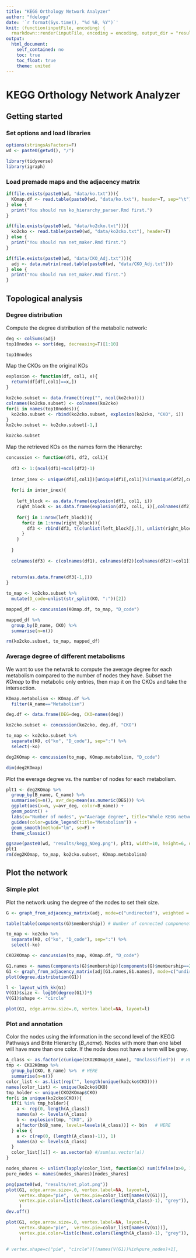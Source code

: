 ```yaml
---
title: "KEGG Orthology Network Analyzer"
author: "fdelogu"
date: '`r format(Sys.time(), "%d %B, %Y")`'
knit: (function(inputFile, encoding) {
  rmarkdown::render(inputFile, encoding = encoding, output_dir = "results") })
output:
  html_document:
    self_contained: no
    toc: true
    toc_float: true
    theme: united
---
```


# KEGG Orthology Network Analyzer

## Getting started

### Set options and load libraries

```r

options(stringsAsFactors=F)
wd <- paste0(getwd(), "/")

library(tidyverse)
library(igraph)

```

### Load premade maps and the adjacency matrix

```r

if(file.exists(paste0(wd, "data/ko.txt"))){
  KOmap.df <- read.table(paste0(wd, "data/ko.txt"), header=T, sep="\t")
} else {
  print("You should run ko_hierarchy_parser.Rmd first.")
}

if(file.exists(paste0(wd, "data/ko2cko.txt"))){
  ko2cko <- read.table(paste0(wd, "data/ko2cko.txt"), header=T)
} else {
  print("You should run net_maker.Rmd first.")
}

if(file.exists(paste0(wd, "data/CKO_Adj.txt"))){
  adj <- data.matrix(read.table(paste0(wd, "data/CKO_Adj.txt")))
} else {
  print("You should run net_maker.Rmd first.")
}

```

## Topological analysis

### Degree distribution

Compute the degree distribution of the metabolic network:

```r

deg <- colSums(adj)
top10nodes <- sort(deg, decreasing=T)[1:10]

top10nodes

```

Map the CKOs on the original KOs

```r

explosion <- function(df, col1, x){
  return(df[df[,col1]==x,])
}

ko2cko.subset <- data.frame(t(rep("", ncol(ko2cko))))
colnames(ko2cko.subset) <- colnames(ko2cko)
for(i in names(top10nodes)){
  ko2cko.subset <- rbind(ko2cko.subset, explosion(ko2cko, "CKO", i))
}
ko2cko.subset <- ko2cko.subset[-1,]

ko2cko.subset

```

Map the retrieved KOs on the names form the Hierarchy:

```r

concussion <- function(df1, df2, col1){
  
  df3 <- 1:(ncol(df1)+ncol(df2)-1)
  
  inter_inex <- unique(df1[,col1])[unique(df1[,col1])%in%unique(df2[,col1])]
  
  for(i in inter_inex){
    
    left_block <- as.data.frame(explosion(df1, col1, i))
    right_block <- as.data.frame(explosion(df2, col1, i)[,colnames(df2)[colnames(df2)!=col1]])
    
    for(j in 1:nrow(left_block)){
      for(z in 1:nrow(right_block)){
        df3 <- rbind(df3, t(c(unlist(left_block[j,]), unlist(right_block[z,]))))
      }
    }
    
  }
  
  colnames(df3) <- c(colnames(df1), colnames(df2)[colnames(df2)!=col1])
  
  
  return(as.data.frame(df3[-1,]))
}

to_map <- ko2cko.subset %>%
  mutate(D_code=unlist(str_split(KO, ":"))[2])

mapped_df <- concussion(KOmap.df, to_map, "D_code")

mapped_df %>%
  group_by(D_name, CKO) %>%
  summarise(n=n())

rm(ko2cko.subset, to_map, mapped_df)
```

### Average degree of different metabolisms

We want to use the netwrok to compute the average degree for each metabolism compared to the number of nodes they have. Subset the *KOmap* to the metabolic only entries, then map it on the CKOs and take the intersection.

```r

KOmap.metabolism <- KOmap.df %>%
  filter(A_name=="Metabolism")

deg.df <- data.frame(DEG=deg, CKO=names(deg))

ko2cko.subset <- concussion(ko2cko, deg.df, "CKO")

to_map <- ko2cko.subset %>%
  separate(KO, c("ko", "D_code"), sep=":") %>%
  select(-ko)

deg2KOmap <- concussion(to_map, KOmap.metabolism, "D_code")

dim(deg2KOmap)

```

Plot the everage degree vs. the number of nodes for each metabolism.

```r

plt1 <- deg2KOmap %>%
  group_by(B_name, C_name) %>%
  summarise(n=n(), avr_deg=mean(as.numeric(DEG))) %>%
  ggplot(aes(x=n, y=avr_deg, color=B_name)) +
  geom_point() +
  labs(x="Number of nodes", y="Average degree", title="Whole KEGG network") +
  guides(color=guide_legend(title="Metabolism")) +
  geom_smooth(method="lm", se=F) +
  theme_classic()

ggsave(paste0(wd, "results/kegg_NDeg.png"), plt1, width=10, height=6, dpi=300)
plt1
rm(deg2KOmap, to_map, ko2cko.subset, KOmap.metabolism)

```

## Plot the network

### Simple plot

Plot the network using the degree of the nodes to set their size.

```r

G <- graph_from_adjacency_matrix(adj, mode=c("undirected"), weighted = NULL, diag = TRUE)

table(table(components(G)$membership)) # Number of connected componenets per number of nodes in it

to_map <- ko2cko %>%
  separate(KO, c("ko", "D_code"), sep=":") %>%
  select(-ko)

CKO2KOmap <- concussion(to_map, KOmap.df, "D_code")

G1.names <- names(components(G)$membership)[components(G)$membership==2] # Isolate the largest component
G1 <- graph_from_adjacency_matrix(adj[G1.names,G1.names], mode=c("undirected"), weighted = NULL, diag = TRUE)
plot(degree.distribution(G1))

l <- layout_with_kk(G1)
V(G1)$size <- log10(degree(G1))*5
V(G1)$shape <- "circle"

plot(G1, edge.arrow.size=.0, vertex.label=NA, layout=l)

```

### Plot and annotation

Color the nodes using the information in the second level of the KEGG Pathways and Brite Hierarchy (*B_name*). Nodes with more than one label will have more than one color. If the node does not have a term will be grey.

```r

A_class <- as.factor(c(unique(CKO2KOmap$B_name), "Unclassified"))  # HERE
tmp <- CKO2KOmap %>%
  group_by(CKO, B_name) %>%  # HERE
  summarise(n=n())
color_list <- as.list(rep("", length(unique(ko2cko$CKO))))
names(color_list) <- unique(ko2cko$CKO)
tmp_holder <- unique(CKO2KOmap$CKO)
for(i in unique(ko2cko$CKO)){
  if(i %in% tmp_holder){
    a <- rep(0, length(A_class))
    names(a) <- levels(A_class)
    b <- explosion(tmp, "CKO", i)
    a[factor(b$B_name, levels=levels(A_class))] <- b$n   # HERE
  } else {
    a <- c(rep(0, (length(A_class)-1)), 1)
    names(a) <- levels(A_class)
  }
  color_list[[i]] <- as.vector(a) #/sum(as.vector(a))
}

nodes_shares <- unlist(lapply(color_list, function(x) sum(ifelse(x>0, 1, 0))==1))
pure_nodes <- names(nodes_shares)[nodes_shares]

png(paste0(wd, "results/net_plot.png"))
plot(G1, edge.arrow.size=.0, vertex.label=NA, layout=l,
     vertex.shape="pie",  vertex.pie=color_list[names(V(G1))],
     vertex.pie.color=list(c(heat.colors(length(A_class)-1), "grey")),
     )
dev.off()

plot(G1, edge.arrow.size=.0, vertex.label=NA, layout=l,
     vertex.shape="pie",  vertex.pie=color_list[names(V(G1))],
     vertex.pie.color=list(c(heat.colors(length(A_class)-1), "grey")),
     )

# vertex.shape=c("pie", "circle")[(names(V(G1))%in%pure_nodes)+1], 

```
